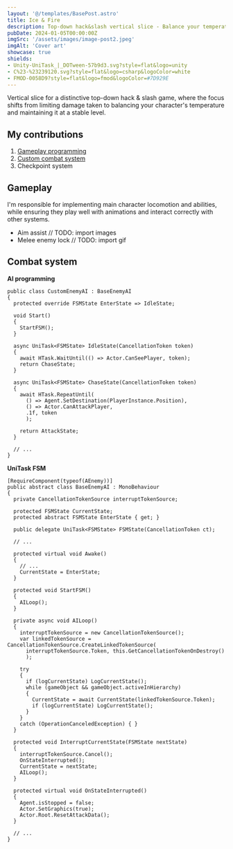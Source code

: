 ```yaml
---
layout: '@/templates/BasePost.astro'
title: Ice & Fire
description: Top-down hack&slash vertical slice - Balance your temperature to stay alive.
pubDate: 2024-01-05T00:00:00Z
imgSrc: '/assets/images/image-post2.jpeg'
imgAlt: 'Cover art'
showcase: true
shields:
- Unity-UniTask_|_DOTween-57b9d3.svg?style=flat&logo=unity
- C%23-%23239120.svg?style=flat&logo=csharp&logoColor=white
- FMOD-0058D9?style=flat&logo=fmod&logoColor=#7D929E
---
```


Vertical slice for a distinctive top-down hack & slash game, where the focus shifts from limiting
damage taken to balancing your character's temperature and maintaining it at a stable level.

<ProjectDetails
  role='Lead Developer'
  company='N/A'
  platforms='PC'
  time='2 years'
/>

## My contributions

1. [Gameplay programming](#gameplay)
1. [Custom combat system](#combat-system)
1. Checkpoint system

## Gameplay
I'm responsible for implementing main character locomotion and abilities,
while ensuring they play well with animations and interact correctly with other systems.
- Aim assist  // TODO: import images
- Melee enemy lock  // TODO: import gif

## Combat system
**AI programming**

```
public class CustomEnemyAI : BaseEnemyAI
{
  protected override FSMState EnterState => IdleState;

  void Start()
  {
    StartFSM();
  }

  async UniTask<FSMState> IdleState(CancellationToken token)
  {
    await HTask.WaitUntil(() => Actor.CanSeePlayer, token);
    return ChaseState;
  }

  async UniTask<FSMState> ChaseState(CancellationToken token)
  {
    await HTask.RepeatUntil(
      () => Agent.SetDestination(PlayerInstance.Position),
      () => Actor.CanAttackPlayer, 
      .1f, token
      );

    return AttackState;
  }

  // ...
}
```

**UniTask FSM**
```
[RequireComponent(typeof(AEnemy))]
public abstract class BaseEnemyAI : MonoBehaviour
{
  private CancellationTokenSource interruptTokenSource;
  
  protected FSMState CurrentState;
  protected abstract FSMState EnterState { get; }
  
  public delegate UniTask<FSMState> FSMState(CancellationToken ct);

  // ...

  protected virtual void Awake()
  {
    // ...
    CurrentState = EnterState;
  }

  protected void StartFSM()
  {
    AILoop();
  }

  private async void AILoop()
  {
    interruptTokenSource = new CancellationTokenSource();
    var linkedTokenSource = CancellationTokenSource.CreateLinkedTokenSource(
      interruptTokenSource.Token, this.GetCancellationTokenOnDestroy()
      );

    try
    {
      if (logCurrentState) LogCurrentState();
      while (gameObject && gameObject.activeInHierarchy)
      {
        CurrentState = await CurrentState(linkedTokenSource.Token);
        if (logCurrentState) LogCurrentState();
      }
    }
    catch (OperationCanceledException) { }
  }

  protected void InterruptCurrentState(FSMState nextState)
  {
    interruptTokenSource.Cancel();
    OnStateInterrupted();
    CurrentState = nextState;
    AILoop();
  }

  protected virtual void OnStateInterrupted()
  {
    Agent.isStopped = false;
    Actor.SetGraphics(true);
    Actor.Root.ResetAttackData();
  }

  // ...
}
```
